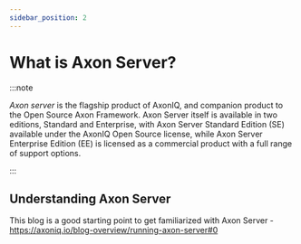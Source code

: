 ```yaml
---
sidebar_position: 2
---
```


# What is Axon Server?

:::note 

*Axon server* is the flagship product of AxonIQ, and companion product to the Open Source Axon Framework. Axon Server itself is available in two editions, Standard and Enterprise, with Axon Server Standard Edition (SE) available under the AxonIQ Open Source license, while Axon Server Enterprise Edition (EE) is licensed as a commercial product with a full range of support options.

:::

## Understanding Axon Server

This blog is a good starting point to get familiarized with Axon Server - https://axoniq.io/blog-overview/running-axon-server#0